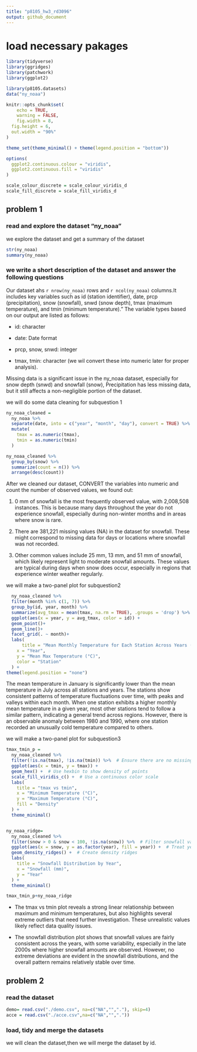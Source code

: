 ```yaml
---
title: "p8105_hw3_rd3096"
output: github_document
---
```


# load necessary pakages 
```r
library(tidyverse)
library(ggridges)
library(patchwork)
library(ggplot2)

library(p8105.datasets)
data("ny_noaa")

knitr::opts_chunk$set(
	echo = TRUE,
	warning = FALSE,
	fig.width = 8, 
  fig.height = 6,
  out.width = "90%"
)

theme_set(theme_minimal() + theme(legend.position = "bottom"))

options(
  ggplot2.continuous.colour = "viridis",
  ggplot2.continuous.fill = "viridis"
)

scale_colour_discrete = scale_colour_viridis_d
scale_fill_discrete = scale_fill_viridis_d
```

## problem 1

### read and explore the dataset "ny_noaa"

we explore the dataset and get a summary of the dataset

```r
str(ny_noaa)
summary(ny_noaa)
```

### we write a short description of the dataset and answer the following questions

Our dataset ahs `r nrow(ny_noaa)` rows and `r ncol(ny_noaa)` columns.It includes key variables such as id (station identifier), date, prcp (precipitation), snow (snowfall), snwd (snow depth), tmax (maximum temperature), and tmin (minimum temperature)."
The variable types based on our output are listed as follows:

* id: character

* date: Date format

* prcp, snow, snwd: integer

* tmax, tmin: character (we wil convert these into numeric later for proper analysis).

Missing data is a significant issue in the ny_noaa dataset, especially for snow depth (snwd) and snowfall (snow), Precipitation has less missing data, but it still affects a non-negligible portion of the dataset.

we will do some data cleaning for subquestion 1

```r
ny_noaa_cleaned = 
  ny_noaa %>%
  separate(date, into = c("year", "month", "day"), convert = TRUE) %>%
  mutate(
    tmax = as.numeric(tmax),    
    tmin = as.numeric(tmin)               
  )

ny_noaa_cleaned %>%
  group_by(snow) %>%
  summarize(count = n()) %>%
  arrange(desc(count))
```
After we cleaned our dataset, CONVERT the variables into numeric and count the number of observed values, we found out:

1. 0 mm of snowfall is the most frequently observed value, with 2,008,508 instances. This is because many days throughout the year do not experience snowfall, especially during non-winter months and in areas where snow is rare.

2. There are 381,221 missing values (NA) in the dataset for snowfall. These might correspond to missing data for days or locations where snowfall was not recorded.

3. Other common values include 25 mm, 13 mm, and 51 mm of snowfall, which likely represent light to moderate snowfall amounts. These values are typical during days when snow does occur, especially in regions that experience winter weather regularly.

we will make a two-panel plot for subquestion2
```r
  ny_noaa_cleaned %>% 
  filter(month %in% c(1, 7)) %>% 
  group_by(id, year, month) %>% 
  summarize(avg_tmax = mean(tmax, na.rm = TRUE), .groups = 'drop') %>% 
  ggplot(aes(x = year, y = avg_tmax, color = id)) +
  geom_point()+
  geom_line()+
  facet_grid(. ~ month)+
  labs(
      title = "Mean Monthly Temperature for Each Station Across Years (January and July)",
    x = "Year",
    y = "Mean Max Temperature (°C)",
    color = "Station"
  ) +
theme(legend.position = "none")
```
The mean temperature in January is significantly lower than the mean temperature in July across all stations and years. The stations show consistent patterns of temperature fluctuations over time, with peaks and valleys within each month. When one station exhibits a higher monthly mean temperature in a given year, most other stations tend to follow a similar pattern, indicating a general trend across regions. However, there is an observable anomaly between 1980 and 1990, where one station recorded an unusually cold temperature compared to others. 

we will make a two-panel plot for subquestion3
```r
tmax_tmin_p = 
  ny_noaa_cleaned %>%
  filter(!is.na(tmax), !is.na(tmin)) %>%  # Ensure there are no missing values
  ggplot(aes(x = tmin, y = tmax)) +
  geom_hex() +  # Use hexbin to show density of points
  scale_fill_viridis_c() +  # Use a continuous color scale
  labs(
    title = "tmax vs tmin",
    x = "Minimum Temperature (°C)",
    y = "Maximum Temperature (°C)",
    fill = "Density"
  ) +
  theme_minimal()


ny_noaa_ridge=
  ny_noaa_cleaned %>%
  filter(snow > 0 & snow < 100, !is.na(snow)) %>%  # Filter snowfall values
  ggplot(aes(x = snow, y = as.factor(year), fill = year)) +  # Treat year as a factor
  geom_density_ridges() +  # Create density ridges
  labs(
    title = "Snowfall Distribution by Year",
    x = "Snowfall (mm)",
    y = "Year"
  ) +
  theme_minimal()

tmax_tmin_p+ny_noaa_ridge
```
* The tmax vs tmin plot reveals a strong linear relationship between maximum and minimum temperatures, but also highlights several extreme outliers that need further investigation. These unrealistic values likely reflect data quality issues.

* The snowfall distribution plot shows that snowfall values are fairly consistent across the years, with some variability, especially in the late 2000s where higher snowfall amounts are observed. However, no extreme deviations are evident in the snowfall distributions, and the overall pattern remains relatively stable over time.


## problem 2

### read the dataset 
```r
demo= read.csv("./demo.csv", na=c("NA","","."), skip=4) 
acce = read.csv("./acce.csv",na=c("NA","","."))
```

### load, tidy and merge the datasets

we will clean the dataset,then we will merge the dataset by id.


